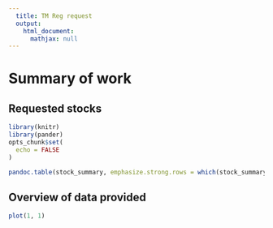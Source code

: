 ```yaml
---
  title: TM Reg request
  output:
    html_document:
      mathjax: null
---
```

<style>
.main-container {
    max-width: 90%
}
</style>

# Summary of work { .tabset }

## Requested stocks

```r
library(knitr)
library(pander)
opts_chunk$set(
  echo = FALSE
)
```

```r
pandoc.table(stock_summary, emphasize.strong.rows = which(stock_summary$FLStock))
```

## Overview of data provided

```r
plot(1, 1)
```
